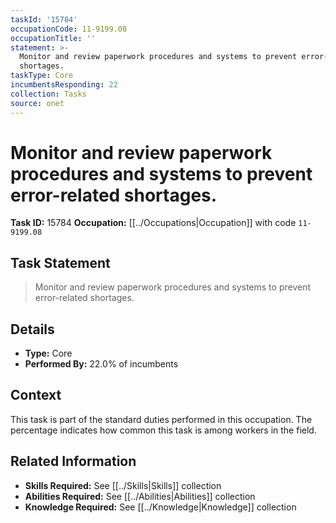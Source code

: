 ```yaml
---
taskId: '15784'
occupationCode: 11-9199.08
occupationTitle: ''
statement: >-
  Monitor and review paperwork procedures and systems to prevent error-related
  shortages.
taskType: Core
incumbentsResponding: 22
collection: Tasks
source: onet
---
```

# Monitor and review paperwork procedures and systems to prevent error-related shortages.

**Task ID:** 15784
**Occupation:** [[../Occupations|Occupation]] with code `11-9199.08`

## Task Statement

> Monitor and review paperwork procedures and systems to prevent error-related shortages.

## Details

- **Type:** Core
- **Performed By:** 22.0% of incumbents

## Context

This task is part of the standard duties performed in this occupation. The percentage indicates how common this task is among workers in the field.

## Related Information

- **Skills Required:** See [[../Skills|Skills]] collection
- **Abilities Required:** See [[../Abilities|Abilities]] collection
- **Knowledge Required:** See [[../Knowledge|Knowledge]] collection
